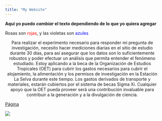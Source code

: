 ---
title: "My Website"
---

**Aquí yo puedo  _cambiar_ el texto dependiendo de lo que yo quiera agregar**

Rosas son <span style="color:red">rojas</span>, y las violetas son <span style="color:blue">azules</span>

<p align="center">
Para realizar el experimento necesario para responder mi pregunta de investigación, necesito hacer mediciones diarias en el sitio de estudio durante 30 días, para así asegurar que los datos son lo suficientemente robustos y poder efectuar un análisis que permita entender el fenómeno estudiado. Estoy aplicando a la beca de la Organización de Estudios Tropicales (OET) para cubrir los gastos necesarios para cubrir el alojamiento, la alimentación y los permisos de investigación en la Estación La Selva durante este tiempo. Los gastos derivados de transporte y materiales, estarán cubiertos por el sistema de becas Sigma Xi. Cualquier apoyo que la OET pueda proveer será una contribución invaluable para contribuir a la generación y a la divulgación de ciencia. 
</p>

[Página](https://www.linkedin.com/)

![](Imagenes/AreaFoliar.png)

